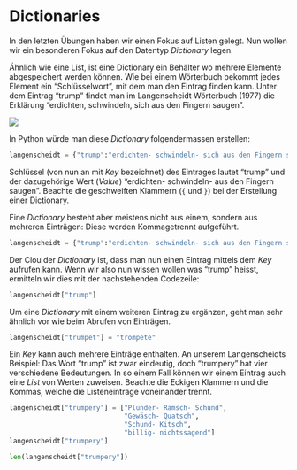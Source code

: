 
# Dictionaries

In den letzten Übungen haben wir einen Fokus auf Listen gelegt. Nun wollen wir ein besonderen Fokus auf den Datentyp *Dictionary* legen.

Ähnlich wie eine List, ist eine Dictionary ein Behälter wo mehrere Elemente abgespeichert werden können. Wie bei einem Wörterbuch bekommt jedes Element ein "Schlüsselwort", mit dem man den Eintrag finden kann. 
Unter dem Eintrag "trump" findet man im Langenscheidt Wörterbuch (1977) die Erklärung "erdichten, schwindeln, sich aus den Fingern saugen".  

![](figures/trump.jpg)

In Python würde man diese *Dictionary* folgendermassen erstellen:

```python
langenscheidt = {"trump":"erdichten- schwindeln- sich aus den Fingern saugen"}
```

Schlüssel (von nun an mit *Key* bezeichnet) des Eintrages lautet "trump" und der dazugehörige Wert (*Value*) "erdichten- schwindeln- aus den Fingern saugen". Beachte die geschweiften Klammern (`{` und `}`) bei der Erstellung einer Dictionary.

Eine *Dictionary* besteht aber meistens nicht aus einem, sondern aus mehreren Einträgen: Diese werden Kommagetrennt aufgeführt. 

```python
langenscheidt = {"trump":"erdichten- schwindeln- sich aus den Fingern saugen", "trumpery":"Plunder- Ramsch- Schund"}
```

Der Clou der *Dictionary* ist, dass man nun einen Eintrag mittels dem *Key* aufrufen kann. Wenn wir also nun wissen wollen was "trump" heisst, ermitteln wir dies mit der nachstehenden Codezeile:  

```python
langenscheidt["trump"]
```

Um eine *Dictionary* mit einem weiteren Eintrag zu ergänzen, geht man sehr ähnlich vor wie beim Abrufen von Einträgen. 

```python
langenscheidt["trumpet"] = "trompete" 
```

Ein *Key* kann auch mehrere Einträge enthalten. An unserem Langenscheidts Beispiel: Das Wort "trump" ist zwar eindeutig, doch "trumpery" hat vier verschiedene Bedeutungen. In so einem Fall können wir einem Eintrag auch eine *List* von Werten zuweisen. Beachte die Eckigen Klammern und die Kommas, welche die Listeneinträge voneinander trennt.

```python
langenscheidt["trumpery"] = ["Plunder- Ramsch- Schund", 
                             "Gewäsch- Quatsch", 
                             "Schund- Kitsch", 
                             "billig- nichtssagend"]    
langenscheidt["trumpery"]
```

```python
len(langenscheidt["trumpery"])
```

